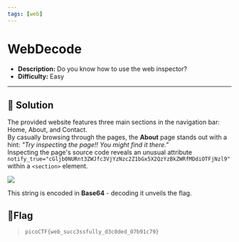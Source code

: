 ---
tags: [web]
---
# WebDecode

- **Description:** Do you know how to use the web inspector?
- **Difficulty:** Easy

---

## 🔎 Solution
The provided website features three main sections in the navigation bar: Home, About, and Contact.  
By casually browsing through the pages, the **About** page stands out with a hint: *"Try inspecting the page!! You might find it there."*  
Inspecting the page's source code reveals an unusual attribute `notify_true="cGljb0NURnt3ZWJfc3VjYzNzc2Z1bGx5X2QzYzBkZWRfMDdiOTFjNzl9"` within a `<section>` element.
<div style={{ width: '80%', margin: '0 auto' }}>
  <img src={require("./image.png").default} style={{ width: '100%', height: 'auto' }} />
</div>

This string is encoded in **Base64** - decoding it unveils the flag.

## 🚩Flag
> `picoCTF{web_succ3ssfully_d3c0ded_07b91c79}`
